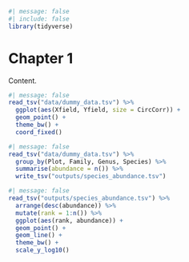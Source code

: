 ```r
#| message: false
#| include: false
library(tidyverse)
```

# Chapter 1

Content.

```r
#| message: false
read_tsv("data/dummy_data.tsv") %>% 
  ggplot(aes(Xfield, Yfield, size = CircCorr)) +
  geom_point() +
  theme_bw() +
  coord_fixed()
```

```r
#| message: false
read_tsv("data/dummy_data.tsv") %>% 
  group_by(Plot, Family, Genus, Species) %>% 
  summarise(abundance = n()) %>% 
  write_tsv("outputs/species_abundance.tsv")
```

```r
#| message: false
read_tsv("outputs/species_abundance.tsv") %>% 
  arrange(desc(abundance)) %>% 
  mutate(rank = 1:n()) %>% 
  ggplot(aes(rank, abundance)) +
  geom_point() +
  geom_line() +
  theme_bw() +
  scale_y_log10()
```
